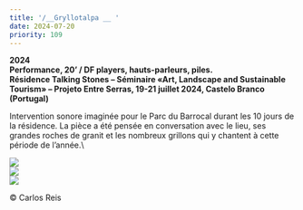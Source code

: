 ```yaml
---
title: '/__Gryllotalpa __ '
date: 2024-07-20
priority: 109
---
```

**2024**\
**Performance, 20’ / DF players, hauts-parleurs, piles.**\
**Résidence Talking Stones – Séminaire «Art, Landscape and Sustainable Tourism» – Projeto Entre Serras, 19-21 juillet 2024, Castelo Branco (Portugal)**

Intervention sonore imaginée pour le Parc du Barrocal durant les 10 jours de la résidence. La pièce a été pensée en conversation avec le lieu, ses grandes roches de granit et les nombreux grillons qui y chantent à cette période de l’année.\


<VimeoEmbed videoId={1014255136} />

![](src/assets/images/projects/gryllotalpa/performance_carlos_reis.jpg)\
![](src/assets/images/projects/gryllotalpa/performance_vue_pres_carlos_reis.jpg)\
![](src/assets/images/projects/gryllotalpa/hp_autonome.jpg)

<VimeoEmbed videoId={1014264635} />

© Carlos Reis
